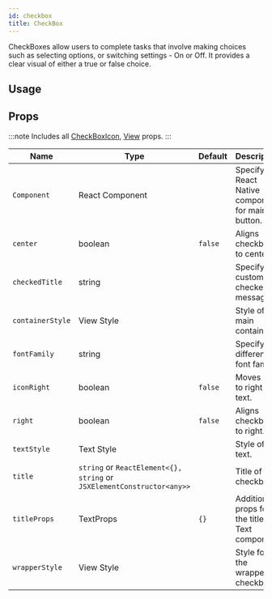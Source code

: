 ```yaml
---
id: checkbox
title: CheckBox
---
```



CheckBoxes allow users to complete tasks that involve making choices such as selecting options, or switching settings - On or Off.
It provides a clear visual of either a true or false choice.

## Usage

<Usage />

## Props

:::note
Includes all [CheckBoxIcon](/docs/documentation/checkboxicon#props), [View](https://reactnative.dev/docs/view#props) props.
:::

<div class='table-responsive'>

| Name             | Type                                                                   | Default | Description                                     |
| ---------------- | ---------------------------------------------------------------------- | ------- | ----------------------------------------------- |
| `Component`      | React Component                                                        |         | Specify React Native component for main button. |
| `center`         | boolean                                                                | `false` | Aligns checkbox to center.                      |
| `checkedTitle`   | string                                                                 |         | Specify a custom checked message.               |
| `containerStyle` | View Style                                                             |         | Style of main container.                        |
| `fontFamily`     | string                                                                 |         | Specify different font family.                  |
| `iconRight`      | boolean                                                                | `false` | Moves icon to right of text.                    |
| `right`          | boolean                                                                | `false` | Aligns checkbox to right.                       |
| `textStyle`      | Text Style                                                             |         | Style of text.                                  |
| `title`          | `string` or `ReactElement<{}, string` or `JSXElementConstructor<any>>` |         | Title of checkbox.                              |
| `titleProps`     | TextProps                                                              | `{}`    | Additional props for the title Text component.  |
| `wrapperStyle`   | View Style                                                             |         | Style for the wrapper of checkbox.              |

</div>
